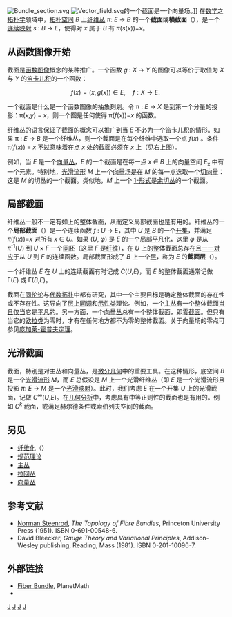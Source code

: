 {{noteTA|G1=Math}}
[[Image:Bundle_section.svg|right]]
[[Image:Vector_field.svg|right]]的一个截面是一个向量场。]]
在[[数学|数学]]之[[拓扑学|拓扑学]]领域中，[[拓扑空间|拓扑空间]] ''B'' 上[[纤维丛|纤维丛]] ''π'': ''E'' → ''B'' 的一个'''截面'''或'''横截面'''（{{lang|en|section 或 cross section}}），是一个[[连续映射|连续映射]] ''s'' : ''B'' → ''E''，使得对 ''x'' 属于 ''B'' 有 ''π''(''s''(''x''))=''x''。

==从函数图像开始==

截面是[[函数图像|函数图像]]概念的某种推广。一个函数 ''g'' : ''X'' → ''Y'' 的图像可以等价于取值为 ''X'' 与 ''Y'' 的[[笛卡儿积|笛卡儿积]]的一个函数：
:<math> f(x) = (x,g(x)) \in E,\quad f:X\to E.\,</math>

一个截面是什么是一个函数图像的抽象刻划。令 π : ''E'' → ''X'' 是到第一个分量的投影：π(''x'',''y'') = ''x''，则一个图是任何使得 π(''f''(''x''))=''x'' 的函数。

纤维丛的语言保证了截面的概念可以推广到当 ''E'' 不必为一个[[笛卡儿积|笛卡儿积]]的情形。如果 π : ''E'' → ''B'' 是一个纤维丛，则一个截面是在每个纤维中选取一个点 ''f''(''x'') 。条件 π(''f''(''x'')) = ''x'' 不过意味着在点 ''x'' 处的截面必须在 ''x'' 上（见右上图）。

例如，当 ''E'' 是一个[[向量丛|向量丛]]，''E'' 的一个截面是在每一点 ''x'' ∈ ''B'' 上的向量空间 ''E''<sub>x</sub> 中有一个元素。特别地，[[光滑流形|光滑流形]] ''M'' 上一个[[向量场|向量场]]是在 ''M'' 的每一点选取一个[[切向量|切向量]]：这是 ''M'' 的切丛的一个截面。类似地，''M'' 上一个 [[1-形式|1-形式]]是[[余切丛|余切丛]]的一个截面。

==局部截面==
纤维丛一般不一定有如上的整体截面，从而定义局部截面也是有用的。纤维丛的一个'''局部截面'''（{{lang|en|local section}}）是一个连续函数 ''f'' : ''U'' → ''E''，其中 ''U'' 是 ''B'' 的一个[[开集|开集]]，并满足 ''π''(''f''(''x''))=''x'' 对所有 ''x'' ∈ ''U''。如果 (''U'', ''φ'') 是 ''E'' 的一个[[局部平凡化|局部平凡化]]，这里 ''φ'' 是从 ''π''<sup>-1</sup>(''U'') 到 ''U'' × ''F'' 一个[[同胚|同胚]]（这里 ''F'' 是[[纤维丛|纤维]]），在 ''U'' 上的整体截面总存在且[[一一对应|一一对应]]于从 ''U'' 到 ''F'' 的连续函数。局部截面形成了 ''B'' 上一个[[层_(数学)|层]]，称为 ''E'' 的'''截面层'''（{{lang|en|sheaf of sections}}）。

一个纤维丛 ''E'' 在 ''U'' 上的连续截面有时记成 ''C''(''U'',''E'')，而 ''E'' 的整体截面通常记做 Γ(''E'') 或 Γ(''B'',''E'')。

截面在[[同伦论|同伦论]]与[[代数拓扑|代数拓扑]]中都有研究，其中一个主要目标是确定整体截面的存在性或不存在性。这导向了[[层上同调|层上同调]]和[[示性类|示性类]]理论。例如，一个[[主丛|主丛]]有一个整体截面[[当且仅当|当且仅当]]它是[[平凡丛|平凡]]的。另一方面，一个[[向量丛|向量丛]]总有一个整体截面，即[[零截面|零截面]]。但只有当它的[[欧拉类|欧拉类]]为零时，才有在任何地方都不为零的整体截面。关于向量场的零点可参见[[庞加莱-霍普夫定理|庞加莱-霍普夫定理]]。

==光滑截面==

截面，特别是对主丛和向量丛，是[[微分几何|微分几何]]中的重要工具。在这种情形，底空间 ''B'' 是一个[[光滑流形|光滑流形]] ''M''，而 ''E'' 总假设是 ''M'' 上一个光滑纤维丛（即 ''E'' 是一个光滑流形且投影 ''π'': ''E'' → ''M'' 是一个[[光滑映射|光滑映射]]）。此时，我们考虑 ''E'' 在一个开集 ''U'' 上的光滑截面，记做 ''C''<sup>∞</sup>(''U'',''E'')。在[[几何分析|几何分析]]中，考虑具有中等正则性的截面也是有用的。例如 ''C''<sup>''k''</sup> 截面，或满足[[赫尔德条件|赫尔德条件]]或[[索伯列夫空间|索伯列夫空间]]的截面。

== 另见 ==
* [[纤维化_(数学)|纤维化]]（{{le|Fibration}}）
* [[规范理论|规范理论]]
* [[主丛|主丛]]
* [[拉回丛|拉回丛]]
* [[向量丛|向量丛]]

== 参考文献 ==
* [[诺曼·斯廷罗德|Norman Steenrod]], ''The Topology of Fibre Bundles'', Princeton University Press (1951). ISBN 0-691-00548-6.
* David Bleecker, ''Gauge Theory and Variational Principles'', Addison-Wesley publishing, Reading, Mass (1981). ISBN 0-201-10096-7.

== 外部链接 ==
* [https://web.archive.org/web/20040808115056/http://planetmath.org/encyclopedia/FiberBundle.html Fiber Bundle], PlanetMath
* {{MathWorld|urlname=FiberBundle|title=Fiber Bundle}}


[[Category:代数拓扑|J]]
[[Category:同伦论|J]]
[[Category:纤维丛|J]]
[[Category:微分拓扑学|J]]